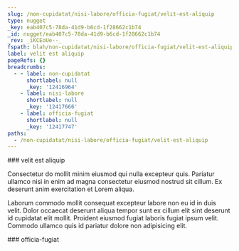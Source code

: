 ```yaml
---
slug: /non-cupidatat/nisi-labore/officia-fugiat/velit-est-aliquip
type: nugget
_key: eab407c5-78da-41d9-b6cd-1f28662c1b74
_id: nugget/eab407c5-78da-41d9-b6cd-1f28662c1b74
_rev: _iKCEoUe--_
fspath: blah/non-cupidatat/nisi-labore/officia-fugiat/velit-est-aliquip.md
label: velit est aliquip
pageRefs: {}
breadcrumbs:
  - - label: non-cupidatat
      shortlabel: null
      _key: '12416964'
    - label: nisi-labore
      shortlabel: null
      _key: '12417666'
    - label: officia-fugiat
      shortlabel: null
      _key: '12417747'
paths:
  - /non-cupidatat/nisi-labore/officia-fugiat/velit-est-aliquip
---
```


<NuggetArea>
<Nugget slug="/non-cupidatat/nisi-labore/officia-fugiat/velit-est-aliquip" type="nugget" _key="eab407c5-78da-41d9-b6cd-1f28662c1b74" _id="nugget/eab407c5-78da-41d9-b6cd-1f28662c1b74" _rev="_iKCEoUe--_" fspath="blah/non-cupidatat/nisi-labore/officia-fugiat/velit-est-aliquip.md" label="velit est aliquip" paths="/non-cupidatat/nisi-labore/officia-fugiat/velit-est-aliquip">
<NuggetBody>
### velit est aliquip

Consectetur do mollit minim eiusmod qui nulla excepteur quis. Pariatur ullamco nisi in enim ad magna consectetur eiusmod nostrud sit cillum. Ex deserunt anim exercitation et Lorem aliqua.

Laborum commodo mollit consequat excepteur labore non eu id in duis velit. Dolor occaecat deserunt aliqua tempor sunt ex cillum elit sint deserunt id cupidatat elit mollit. Proident eiusmod fugiat laboris fugiat ipsum velit. Commodo ullamco quis id pariatur dolore non adipisicing elit.

</NuggetBody>
<Breadcrumbs>
<Crumbs>
<Crumb _key="12416964" label="non-cupidatat" /><Crumb _key="12417666" label="nisi-labore" /><Crumb _key="12417747" label="officia-fugiat" />
</Crumbs>
</Breadcrumbs>
</Nugget>

<NuggetsInbound>
</NuggetsInbound>
<NuggetsOutbound>
</NuggetsOutbound>
</NuggetArea>
<PassagesInbound>
<Passage direction="inbound" type="passage" _key="12417747" _id="passage/12417747" _rev="_iKCEoUa---" label="officia-fugiat" passage="officia-fugiat" fspath="blah/non-cupidatat/nisi-labore/officia-fugiat" paths="/non-cupidatat/nisi-labore/officia-fugiat" slug="/non-cupidatat/nisi-labore/officia-fugiat">
<NuggetBody>
### officia-fugiat

</NuggetBody>
<Breadcrumbs>
<Crumbs>
<Crumb _key="12416964" label="non-cupidatat" /><Crumb _key="12417666" label="nisi-labore" />
</Crumbs>
</Breadcrumbs>
</Passage>

</PassagesInbound>
<PassagesOutbound>
</PassagesOutbound>